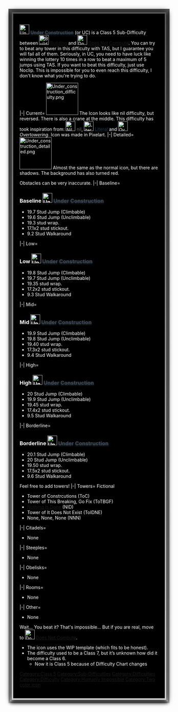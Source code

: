<div style="background: linear-gradient(0deg, #cccccc, #555555); padding: 5px">
<div style="background: linear-gradient(0deg, #cccccc, #555555); padding: 5px; box-shadow: 0px 5px 10px rgba(0, 0, 0, 0.8)">
<div style="background: black; border: 5px solid transparent; border-image: linear-gradient(0deg, #cccccc, #8e8e8e, #555555) 1 round; no-repeat; border-radius: 2px; padding: 20px; box-shadow: 0px 5px 10px rgba(0, 0, 0, 0.6), 0px 0px 20px #000000; color: white;">
{{DISPLAYTITLE:<span style="color: #555555;text-shadow:0 2px 5px #555555">'''Under Construction'''</span>}}
{{TAS Impossible}}
<div style="--theme-accent-color:-webkit-linear-gradient(0deg,#3e4a56,#1c1c1c)">{{BetterQuote|text=That difficulty is under construction, it will be finished soon.|quoter=Description of Decal}}
{{NewDifficultyInfobox
|image1=<gallery>

File:Under construction difficulty.png|Current
File:Under construction detailed.png|Detailed
</gallery>
|class=Class 5
|previous=[[File:BuildingNew.png|30px]] [[Building]]
|next=[[File:DoesNotComputeNew.png|30px]] [[Does Not Compute]]
|title1=[[File:Under construction difficulty.png|30x30px]] <span style="color: #4f5a66;text-shadow:0 2px 5px #4f5a66">Under Construction</span>|type=Sub-Difficulty|caption1=That difficulty is under construction, see the page later.|decal_id=13059965427|creator(s)=[[User:Glitchzeri|Glitchzeri]]|date_added=04.10.2023|date_removed=None|removal_reason=None|prior_previous=[[File:Absolutism.png|frameless|30x30px]][[Absolutism|<span style="background:linear-gradient(180deg,blue,black); -webkit-background-clip:text !important; -webkit-text-fill-color:transparent;">'''Absolutism'''</span>]]|prior_next=[[File:Blue Screen of Death.png|frameless|30x30px]] [[User blog:EpicTheGamer2014/Blue Screen of Death|<span style="color:blue;">'''BSOD'''</span>]]|rating=31.5|main_difficulty=[[File:BuildingNew.png|30px]] [[Building]]|short_name=UC|original_class=Class 7}}

{{NewHeader-Dynamic|text=What is [[File:Under construction difficulty.png|30x30px]] <span style="color: #3e4a56;text-shadow:0 2px 5px #3e4a56">Under Construction</span>?}}

[[File:Under construction difficulty.png|30x30px]] <span style="color: #3e4a56;text-shadow:0 2px 5px #3e4a56">'''Under Construction'''</span> (or UC) is a Class 5 Sub-Difficulty between [[File:BuildingNew.png|30x30px]] [[Building]] and [[File:DoesNotComputeNew.png|30px]] [[Does Not Compute]]. You can try to beat any tower in this difficulty with TAS, but I guarantee you will fail all of them. Seriously, in UC, you need to have luck like winning the lottery 10 times in a row to beat a maximum of 5 jumps using TAS. If you want to beat this difficulty, just use Noclip. This is impossible for you to even reach this difficulty, I don't know what you're trying to do.

{{NewHeader-Dynamic|text=Icon Representations}}
<tabber>
|-|
Current=
[[File:Under construction difficulty.png|100px]]
The Icon looks like nil difficulty, but reversed. There is also a crane at the middle. This difficulty has took inspiration from: [[File:Nil revamp lol.png|frameless|30x30px]] [[w:c:jtohs-hardest-towers:nil|<span style="color:#696969">nil</span>]], [[File:Literal3.webp|frameless|30x30px]] [[w:c:jtohs-hardest-towers:Literal|<span style="color:#203A56">Literal</span>]] and [[File:Overtowering.png|30x30px]] ''Overtowering''. Icon was made in Pixelart.
|-|
Detailed=
[[File:Under construction detailed.png|100px]]
Almost the same as the normal icon, but there are shadows. The background has also turned red.
</tabber>

{{NewHeader-Dynamic|text=Obstacles}}Obstacles can be very inaccurate.<tabber>
|-|
Baseline=
=== Baseline [[File:Under construction difficulty.png|30x30px]] <span style="color: #3e4a56;text-shadow:0 2px 5px #3e4a56">Under Construction</span> ===
*19.7 Stud Jump (Climbable)
*19.6 Stud Jump (Unclimbable)
*19.3 stud wrap.
*17.1x2 stud stickout.
*9.2 Stud Walkaround
|-|
Low=
=== Low [[File:Under construction difficulty.png|30x30px]] <span style="color: #3e4a56;text-shadow:0 2px 5px #3e4a56">Under Construction</span> ===
*19.8 Stud Jump (Climbable)
*19.7 Stud Jump (Unclimbable)
*19.35 stud wrap.
*17.2x2 stud stickout.
*9.3 Stud Walkaround
|-|
Mid=
=== Mid [[File:Under construction difficulty.png|30x30px]] <span style="color: #3e4a56;text-shadow:0 2px 5px #3e4a56">Under Construction</span> ===
*19.9 Stud Jump (Climbable)
*19.8 Stud Jump (Unclimbable)
*19.40 stud wrap.
*17.3x2 stud stickout.
*9.4 Stud Walkaround
|-|
High=
=== High [[File:Under construction difficulty.png|30x30px]] <span style="color: #3e4a56;text-shadow:0 2px 5px #3e4a56">Under Construction</span> ===
*20 Stud Jump (Climbable)
*19.9 Stud Jump (Unclimbable)
*19.45 stud wrap.
*17.4x2 stud stickout.
*9.5 Stud Walkaround
|-|
Borderline=
=== Borderline [[File:Under construction difficulty.png|30x30px]] <span style="color: #3e4a56;text-shadow:0 2px 5px #3e4a56">Under Construction</span> ===
*20.1 Stud Jump (Climbable)
*20 Stud Jump (Unclimbable)
*19.50 stud wrap.
*17.5x2 stud stickout.
*9.6 Stud Walkaround
</tabber>

{{NewHeader-Dynamic|text=Towers}}
Feel free to add towers!
<tabber>
|-|
Towers=
Fictional
*Tower of Constrcutions (ToC)
*Tower of This Breaking, Go Fix (ToTBGF)
*[[Nothing Is Done]] (NID)
*Tower of It Does Not Exist (ToIDNE)
*None, None, None (NNN)
|-|
Citadels=
*None
|-|
Steeples=
*None
|-|
Obelisks=
*None
|-|
Rooms=
*None
|-|
Other=
*None
</tabber>

{{NewHeader-Dynamic|text=Continuing from This Point}}Wait... You beat it? That's impossible... But if you are real, move to [[File:DoesNotComputeNew.png|30px]] [[Does Not Compute]].

{{NewHeader-Dynamic|text=Trivia}}
*The icon uses the WIP template (which fits to be honest).
*The difficulty used to be a Class 7, but it’s unknown how did it become a Class 6.
**Now it is Class 5 because of Difficulty Chart changes
[[Category:Class 5]]
[[Category:Sub-Difficulties]]
[[Category:Difficulties]]
[[Category:Difficulty]]
[[Category:Humanly Impossible]]{{DifficultiesNavbox}}
[[Category:Two color icon]]